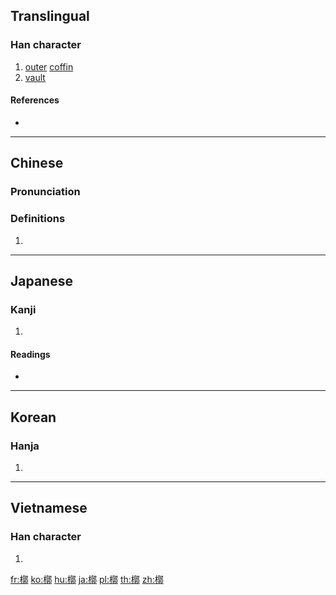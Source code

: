 {{also|椁}}
==Translingual==

===Han character===
{{Han char|rn=75|rad=木|as=11|sn=15|four=47927|canj=DYDL|ids=⿰木郭}}

# [[outer]] [[coffin]]
# [[vault]]

====References====
* {{Han ref|kx=0547.050|dkj=15362|dj=0935.020|hdz=21268.010|uh=69E8|ud=27112|bh=BCCD|bd=48333}}

----

==Chinese==
{{zh-forms|s=椁}}

===Pronunciation===
{{zh-pron
|m=guǒ
|c=gwok3
|mc=y
|oc=y
|ma=
|cat=n
}}

===Definitions===
# {{rfdef|lang=zh}}

----

==Japanese==

===Kanji===
{{ja-kanji|grade=|rs=木11}}

# {{defn|lang=ja|sort=木11}}

====Readings====
* {{ja-readings|on=[[かく]] (kaku)|kun=[[そとひつぎ]] (sotohitsugi)}}

----

==Korean==

===Hanja===
{{ko-hanja|hangeul=곽|eumhun=|rv=gwak|mr=kwak|y=kwak}}

# {{defn|lang=ko|sort=木11}}

----

==Vietnamese==

===Han character===
{{vi-readings|rs=木11| hanviet = quạch}}

# {{defn|lang=vi|sort=木11}}

[[fr:槨]]
[[ko:槨]]
[[hu:槨]]
[[ja:槨]]
[[pl:槨]]
[[th:槨]]
[[zh:槨]]